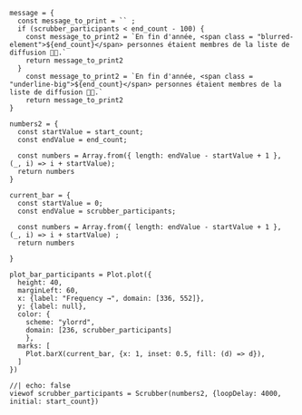 <!-----------------
Objets temporaires
------------------>

```ojs
message = {
  const message_to_print = `` ;
  if (scrubber_participants < end_count - 100) {
    const message_to_print2 = `En fin d'année, <span class = "blurred-element">${end_count}</span> personnes étaient membres de la liste de diffusion 🚀🚀.`
    return message_to_print2
  }
    const message_to_print2 = `En fin d'année, <span class = "underline-big">${end_count}</span> personnes étaient membres de la liste de diffusion 🚀🚀.`
    return message_to_print2
}
```

```ojs
numbers2 = {
  const startValue = start_count;
  const endValue = end_count;

  const numbers = Array.from({ length: endValue - startValue + 1 }, (_, i) => i + startValue);
  return numbers
}
```


```ojs
current_bar = {
  const startValue = 0;
  const endValue = scrubber_participants;

  const numbers = Array.from({ length: endValue - startValue + 1 }, (_, i) => i + startValue) ;
  return numbers

}
```


<!------------ 
figure
------------->

```ojs
plot_bar_participants = Plot.plot({
  height: 40,
  marginLeft: 60,
  x: {label: "Frequency →", domain: [336, 552]},
  y: {label: null},
  color: {
    scheme: "ylorrd",
    domain: [236, scrubber_participants]
    },
  marks: [
    Plot.barX(current_bar, {x: 1, inset: 0.5, fill: (d) => d}),    
  ]
})
```

<!---------
scrubber
---------->

```ojs
//| echo: false
viewof scrubber_participants = Scrubber(numbers2, {loopDelay: 4000, initial: start_count})
```

